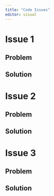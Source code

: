 ```yaml
---
title: "Code Issues"
editor: visual
---
```


# Issue 1

## Problem

## Solution

# Issue 2

## Problem

## Solution

# Issue 3

## Problem

## Solution
